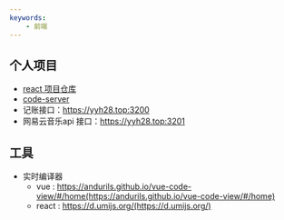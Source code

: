 ```yaml
---
keywords: 
    - 前端
---
```



## 个人项目
  - [react 项目仓库](https://yyh28.top:3101)
  - [code-server](https://yyh28.top:3201)
  - 记账接口：https://yyh28.top:3200
  - 网易云音乐api 接口：https://yyh28.top:3201


## 工具

- 实时编译器 
    - vue : https://andurils.github.io/vue-code-view/#/home(https://andurils.github.io/vue-code-view/#/home)
    - react : https://d.umijs.org/(https://d.umijs.org/)
